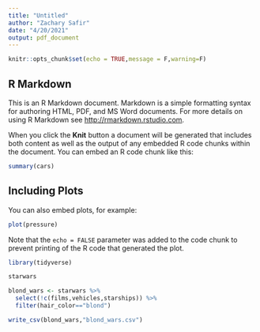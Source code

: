 ```yaml
---
title: "Untitled"
author: "Zachary Safir"
date: "4/20/2021"
output: pdf_document
---
```


```r
knitr::opts_chunk$set(echo = TRUE,message = F,warning=F)
```

## R Markdown

This is an R Markdown document. Markdown is a simple formatting syntax for authoring HTML, PDF, and MS Word documents. For more details on using R Markdown see <http://rmarkdown.rstudio.com>.

When you click the **Knit** button a document will be generated that includes both content as well as the output of any embedded R code chunks within the document. You can embed an R code chunk like this:

```r
summary(cars)
```

## Including Plots

You can also embed plots, for example:

```r
plot(pressure)
```

Note that the `echo = FALSE` parameter was added to the code chunk to prevent printing of the R code that generated the plot.



```r
library(tidyverse)
```


```r
starwars
```



```r
blond_wars <- starwars %>%
  select(!c(films,vehicles,starships)) %>%
  filter(hair_color=="blond")
```

```r
write_csv(blond_wars,"blond_wars.csv")
```

